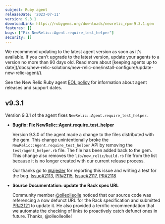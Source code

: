 ```yaml
---
subject: Ruby agent
releaseDate: '2023-07-11'
version: 9.3.1
downloadLink: https://rubygems.org/downloads/newrelic_rpm-9.3.1.gem
features: []
bugs: ["Fix NewRelic::Agent.require_test_helper"]
security: []
---
```


<Callout variant="important">
  We recommend updating to the latest agent version as soon as it's available. If you can't upgrade to the latest version, update your agents to a version no more than 90 days old. Read more about [keeping agents up to date](/docs/new-relic-solutions/new-relic-one/install-configure/update-new-relic-agent/).

  See the New Relic Ruby agent [EOL policy](https://docs.newrelic.com/docs/apm/agents/ruby-agent/getting-started/ruby-agent-eol-policy/) for information about agent releases and support dates.
</Callout>

## v9.3.1

Version 9.3.1 of the agent fixes `NewRelic::Agent.require_test_helper`.

- **Bugfix: Fix NewRelic::Agent.require_test_helper**

  Version 9.3.0 of the agent made a change to the files distributed with the gem. This change unintentionally broke the `NewRelic::Agent.require_test_helper` API by removing the `test/agent_helper.rb` file. The file has been added back to the gem. This change also removes the `lib/new_relic/build.rb` file from the list because it is no longer created with our current release process.

  Our thanks go to [@ajesler](https://github.com/ajesler) for reporting this issue and writing a test for the bug. [Issue#2113](https://github.com/newrelic/newrelic-ruby-agent/issues/2113), [PR#2115](https://github.com/newrelic/newrelic-ruby-agent/pull/2115), [Issue#2117](https://github.com/newrelic/newrelic-ruby-agent/issues/2117), [PR#2118](https://github.com/newrelic/newrelic-ruby-agent/pull/2118)

- **Source Documentation: update the Rack spec URL**

  Community member [@olleolleolle](https://github.com/olleolleolle) noticed that our source code was referencing a now defunct URL for the Rack specification and submitted [PR#2121](https://github.com/newrelic/newrelic-ruby-agent/pull/2121) to update it. He also provided a terrific recommendation that we automate the checking of links to proactively catch defunct ones in future. Thanks, @olleolleolle!



